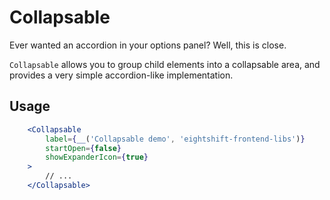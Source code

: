 # Collapsable

Ever wanted an accordion in your options panel? Well, this is close.

`Collapsable` allows you to group child elements into a collapsable area, and provides a very simple accordion-like implementation.

## Usage

```jsx
	<Collapsable
		label={__('Collapsable demo', 'eightshift-frontend-libs')}
		startOpen={false}
		showExpanderIcon={true}
	>
		// ...
	</Collapsable>
```

